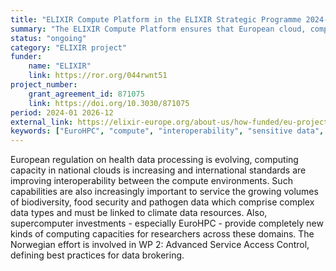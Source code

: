 ```yaml
---
title: "ELIXIR Compute Platform in the ELIXIR Strategic Programme 2024-2028"
summary: "The ELIXIR Compute Platform ensures that European cloud, compute, storage and access services fulfil the requirements and are available for the life-science research community."
status: "ongoing"
category: "ELIXIR project"
funder:
    name: "ELIXIR"
    link: https://ror.org/044rwnt51
project_number:
    grant_agreement_id: 871075
    link: https://doi.org/10.3030/871075
period: 2024-01 2026-12
external_link: https://elixir-europe.org/about-us/how-funded/eu-projects/converge
keywords: ["EuroHPC", "compute", "interoperability", "sensitive data", "brokering"]
---
```

European regulation on health data processing is evolving, computing capacity in national clouds is increasing and international standards are improving interoperability between the compute environments.
Such capabilities are also increasingly important to service the growing volumes of biodiversity, food security and pathogen data which comprise complex data types and must be linked to climate data resources. Also, supercomputer investments - especially EuroHPC - provide completely new kinds of computing capacities for researchers across these domains.
The Norwegian effort is involved in WP 2: Advanced Service Access Control, defining best practices for data brokering.
